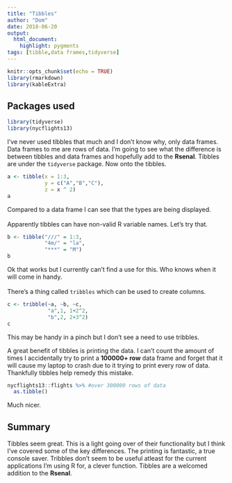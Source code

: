```yaml
---
title: "Tibbles"
author: "Dom"
date: 2018-06-20
output: 
  html_document:
    highlight: pygments
tags: [tibble,data frames,tidyverse]
---
```


```r
knitr::opts_chunk$set(echo = TRUE)
library(rmarkdown)
library(kableExtra)
```

## Packages used
```r
library(tidyverse)
library(nycflights13)
```

I've never used tibbles that much and I don't know why, only data frames. Data frames to me are rows of data. I'm going to see what the difference is between tibbles and data frames and hopefully add to the **Rsenal**. Tibbles are under the ``tidyverse`` package. Now onto the tibbles.

```r
a <- tibble(x = 1:3,
            y = c("A","B","C"),
            z = x ^ 2)
a
```
Compared to a data frame I can see that the types are being displayed. 
\
\
Apparently tibbles can have non-valid R variable names. Let's try that.
```r
b <- tibble("///" = 1:3,
            "4m/" = "la",
            "***" = "M")
b
```
Ok that works but I currently can't find a use for this. Who knows when it will come in handy. 
\
\
There's a thing called ``tribbles`` which can be used to create columns.
```r
c <- tribble(~a, ~b, ~c,
             "a",1, 1+2^2,
             "b",2, 2+3^2)
c
```
This may be handy in a pinch but I don't see a need to use tribbles.

A great benefit of tibbles is printing the data. I can't count the amount of times I accidentally try to print a **100000+ row** data frame and forget that it will cause my laptop to crash due to it trying to print every row of data. Thankfully tibbles help remedy this mistake.

```r
nycflights13::flights %>% #over 300000 rows of data
  as.tibble()
```
Much nicer.

## Summary

Tibbles seem great. This is a light going over of their functionality but I think I've covered some of the key differences. The printing is fantastic, a true console saver. Tribbles don't seem to be useful atleast for the current applications I'm using R for, a clever function. Tibbles are a welcomed addition to the **Rsenal**.